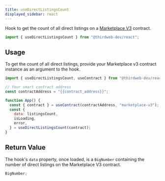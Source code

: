 ---
title: useDirectListingsCount
displayed_sidebar: react
---


Hook to get the count of all direct listings on a [Marketplace V3](https://thirdweb.com/thirdweb.eth/MarketplaceV3) contract.

```jsx
import { useDirectListingsCount } from "@thirdweb-dev/react";
```

## Usage

To get the count of all direct listings, provide your Marketplace v3 contract instance as
an argument to the hook.

```jsx
import { useDirectListingsCount, useContract } from "@thirdweb-dev/react";

// Your smart contract address
const contractAddress = "{{contract_address}}";

function App() {
  const { contract } = useContract(contractAddress, "marketplace-v3");
  const {
    data: listingsCount,
    isLoading,
    error,
  } = useDirectListingsCount(contract);
}
```

## Return Value

The hook's `data` property, once loaded, is a `BigNumber` containing the number of direct listings on the Marketplace V3 contract.

```jsx
BigNumber;
```
